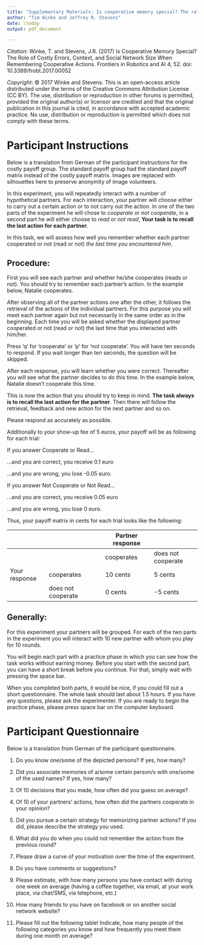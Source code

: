 ```yaml
---
title: "Supplementary Materials: Is cooperative memory special? The role of costly errors, context, and social network size when remembering cooperative actions"
author: "Tim Winke and Jeffrey R. Stevens"
date: \today
output: pdf_document

---
```

  *Citation*: Winke, T. and Stevens, J.R. (2017) Is Cooperative Memory Special? The Role of Costly Errors, Context, and Social Network Size When Remembering Cooperative Actions. Frontiers in Robotics and AI 4, 52. doi: 10.3389/frobt.2017.00052 \
  
  *Copyright*: © 2017 Winke and Stevens. This is an open-access article distributed under the terms of the Creative Commons Attribution License (CC BY). The use, distribution or reproduction in other forums is permitted, provided the original author(s) or licensor are credited and that the original publication in this journal is cited, in accordance with accepted academic practice. No use, distribution or reproduction is permitted which does not comply with these terms. \

\renewcommand{\thetable}{S\arabic{table}}
\setcounter{table}{0}
\renewcommand{\thefigure}{S\arabic{figure}}
\setcounter{figure}{0}

\newpage 

<!--(Figure S1)-->
\begin{figure}[h]
 \centering
 \includegraphics[width=6.5in]{figures/screenshots.png} 
 \caption{{\small Screen shots of the cooperative memory task. In the first round of the task (top row), participants observed an image (actual images are replaced with silhouettes here to preserve anonymity of image volunteers) and the name of each partner, along with the current action. After viewing this for each partner, participants were asked for a partner’s previous choice, given feedback on his or her response, and updated on the partner’s new choice before moving on to the next partner (middle and bottom rows). Numbers below screens give presentation times for screens and between screens. Caption and figure reproduced with permission from Stevens et al. (2011).}}
\end{figure}

<!--(Figure S2)-->
\begin{figure}[h]
 \centering
 \includegraphics[width=6.5in]{figures/partner_action_histogram.png} 
 \caption{{\small Distribution of partner actions. A histogram of partner actions shows the percentage of partners' positive action (cooperate or read newspaper) during a memory task and the respective number of participants.}}
\end{figure}

\clearpage

<!--Instructions-->
# Participant Instructions

Below is a translation from German of the participant instructions for the costly payoff group. The standard payoff group had the standard payoff matrix instead of the costly payoff matrix. Images are replaced with silhouettes here to preserve anonymity of image volunteers.

In this experiment, you will repeatedly interact with a number of hypothetical partners. For each interaction, your partner will choose either to carry out a certain action or to not carry out the action. In one of the two parts of the experiment he will chose to *cooperate* or *not cooperate*, in a second part he will either choose to *read* or *not read*, **Your task is to recall the last action for each partner**.

In this task, we will assess how well you remember whether each partner cooperated or not (read or not) *the last time you encountered him*.

## Procedure:

First you will see each partner and whether he/she cooperates (reads or not). You should try to remember each partner's action. In the example below, Natalie cooperates. 

\begin{center}
\includegraphics[width=2.5in]{figures/instructions1.png}
\end{center}

After observing all of the partner actions one after the other, it follows the retrieval of the actions of the individual partners. For this purpose you will meet each partner again but not necessarily in the same order as in the beginning. Each time you will be asked whether the displayed partner cooperated or not (read or not) the last time that you interacted with him/her.

\begin{center}
\includegraphics[width=2.5in]{figures/instructions2.png}
\end{center}

Press 'q' for 'cooperate' or 'p' for 'not cooperate'. You will have ten seconds to respond. If you wait longer than ten seconds, the question will be skipped. 

After each response, you will learn whether you were correct. Thereafter you will see what the partner decides to do this time. In the example below, Natalie doesn't cooperate this time. 

\begin{center}
\includegraphics[width=2.5in]{figures/instructions3.png}
\end{center}

This is now the action that you should try to keep in mind. **The task always is to recall the last action for the partner**. Then there will follow the retrieval, feedback and new action for the next partner and so on. 

Please respond as accurately as possible.

Additionally to your show-up fee of 5 euros, your payoff will be as following for each trial: 

If you answer Cooperate or Read...

...and you are correct, you receive 0.1 euro

...and you are wrong, you lose -0.05 euro.



If you answer Not Cooperate or Not Read...

...and you are correct, you receive 0.05 euro

...and you are wrong, you lose 0 euro.



Thus, your payoff matrix in cents for each trial looks like the following:

|               |                    | Partner response |                    |
| ------------- | ------------------ | ---------------- | ---------------    |
|               |                    | cooperates       | does not cooperate |
| Your response | cooperates         | 10 cents         | 5 cents            |
|               | does not cooperate | 0 cents          | -5 cents           |


## Generally:

For this experiment your partners will be grouped. For each of the two parts in the experiment you will interact with 10 new partner with whom you play for 10 rounds.

You will begin each part with a practice phase in which you can see how the task works without earning money. Before you start with the second part, you can have a short break before you continue. For that, simply wait with pressing the space bar.

When you completed both parts, it would be nice, if you could fill out a short questionnaire. The whole task should last about 1.5 hours. If you have any questions, please ask the experimenter. If you are ready to begin the practice phase, please press space bar on the computer keyboard. 

\newpage

<!--Questionnaire-->
# Participant Questionnaire


Below is a translation from German of the participant questionnaire.

1. Do you know one/some of the depicted persons? If yes, how many? 

2. Did you associate memories of a/some certain person/s with one/some of the used names? If yes, how many? 

3. Of 10 decisions that you made, how often did you guess on average? 

4. Of 10 of your partners' actions, how often did the partners cooperate in your opinion? 

5. Did you pursue a certain strategy for memorizing partner actions? If you did, please describe the strategy you used. 

6. What did you do when you could not remember the action from the previous round? 

7. Please draw a curve of your motivation over the time of the experiment. 

8. Do you have comments or suggestions? 

9. Please estimate, with how many persons you have contact with during one week on average (having a coffee together, via email, at your work place, via chat/SMS, via telephone, etc.)

10. How many friends to you have on facebook or on another social network website?

11. Please fill out the following table! Indicate, how many people of the following categories you know and how frequently you meet them during one month on average?

\begin{table*}[h!] \centering
\begin{tabular}{@{}p{4.5cm}|p{4cm}|p{4cm}@{}}
Category & Amount of persons you know in each category & Take one average contact out of each category, how often do you have contact with him/her during one month (in quantities)\\\hline
Family&&\\\hline
Close friends&&\\\hline
Acquaintances&&\\\hline
Project or working partners&&\\\hline
Neighbors&&\\\hline
\lbrack your own category\rbrack ...&&
\end{tabular}
\end{table*}

